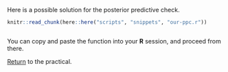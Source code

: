 Here is a possible solution for the posterior predictive check.

```r
knitr::read_chunk(here::here("scripts", "snippets", "our-ppc.r"))
```

```r
```

You can copy and paste the function into your **R** session, and proceed from there.

[Return](mcmc_and_model_comparison.html#posterior-predictive-checks) to the practical.
